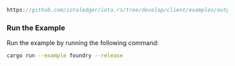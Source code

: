 
<DotEnvWarning/>

```rust reference
https://github.com/iotaledger/iota.rs/tree/develop/client/examples/output/foundry.rs
```

### Run the Example

Run the example by running the following command:

```bash
cargo run --example foundry --release
```
